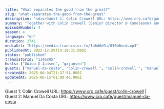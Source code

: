 ```yaml
---
title: "What separates the good from the great?"
slug: "what-separates-the-good-from-the-great"
description: "<div>Guest 1: Colin Crowell URL: https://www.cro.cafe/guest/colin-crowell | Guest 2: Manuel Da Costa URL: https://www.cro.cafe/guest/manuel-da-costa&nbsp;</div>"
summary: "Together with Colin Crowell (Senior Director @ Kameleoon) and Manuel Da Costa (Founder Effective Experiments) we discussed what separates the GOOD from the GREAT Experimentation programs."
episodeNumber: 4
season: 4
language: "en"
duration: 2741
mediaUrl: "https://media.transistor.fm/1b6d6d9a/830b0ecd.mp3"
publishedAt: 2022-12-29T14:10:31.000Z
status: "published"
transistorId: "1148805"
hosts: ["Guido X Jansen", "gxjansen"]
guests: ["manuel-da-costa", "colin-crowell ", "colin-crowell ", "manuel-da-costa"]
createdAt: 2025-06-04T21:37:51.000Z
updatedAt: 2025-06-15T01:00:46.000Z
---
```


Guest 1: Colin Crowell URL: https://www.cro.cafe/guest/colin-crowell | Guest 2: Manuel Da Costa URL: https://www.cro.cafe/guest/manuel-da-costa&nbsp;
